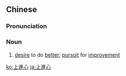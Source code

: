 {{also|上进心}}
==Chinese==
{{zh-forms|s=上进心|type=21}}

===Pronunciation===
{{zh-pron
|m=shàngjìnxīn
|c=soeng5 zeon3 sam1
|cat=n
}}

===Noun===
{{zh-noun}}

# [[desire]] to do [[better]]; [[pursuit]] for [[improvement]]

[[ko:上進心]]
[[ja:上進心]]